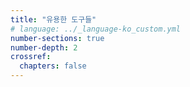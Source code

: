 ```yaml
---
title: "유용한 도구들"
# language: ../_language-ko_custom.yml 
number-sections: true
number-depth: 2
crossref:
  chapters: false
---
```

